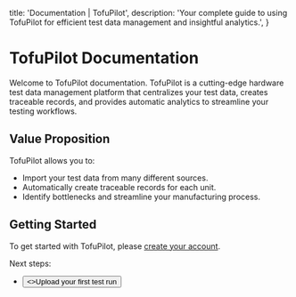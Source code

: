 
  title: 'Documentation | TofuPilot',
  description:
    'Your complete guide to using TofuPilot for efficient test data management and insightful analytics.',
}

<HeroPattern />

# TofuPilot Documentation

Welcome to TofuPilot documentation. TofuPilot is a cutting-edge hardware test data management platform that centralizes your test data, creates traceable records, and provides automatic analytics to streamline your testing workflows.

## Value Proposition

TofuPilot allows you to:

- Import your test data from many different sources.
- Automatically create traceable records for each unit.
- Identify bottlenecks and streamline your manufacturing process.

## Getting Started

To get started with TofuPilot, please [create your account](https://www.tofupilot.com/auth/signup).

Next steps:

- <div className="not-prose">
    <Button href="/first-call" variant="text" arrow="right">
      <>Upload your first test run</>
    </Button>
  </div>

<HeroPattern />